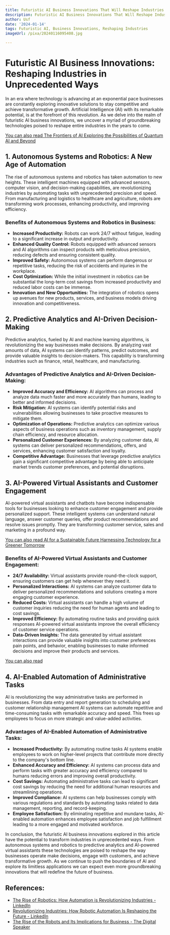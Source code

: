 ```yaml
---
title: Futuristic AI Business Innovations That Will Reshape Industries
description: Futuristic AI Business Innovations That Will Reshape Industries
author: Usf
date: '2024-01-14'
tags: Futuristic AI, Business Innovations, Reshaping Industries
imageUrl: /pixa/20240116095408.jpg

---
```

# Futuristic  AI Business Innovations: Reshaping  Industries  in Unprecedented Ways

In  an era where technology is advancing at  an exponential pace businesses are constantly  exploring innovative solutions to stay competitive  and achieve transformative growth. Artificial Intelligence (AI) with its remarkable potential, is at the  forefront of this revolution. As we delve into the realm of futuristic AI business innovations, we uncover a myriad of  groundbreaking technologies poised to reshape entire industries in the  years to come.

[You  can also read The Frontiers of AI Exploring the Possibilities of Quantum AI and Beyond](The%20Frontiers%20of%20AI%20Exploring%20the%20Possibilities%20of%20Quantum%20AI%20and%20Beyond)


## 1. Autonomous Systems and Robotics: A New Age of Automation

The rise  of autonomous systems and robotics has taken automation to new heights. These intelligent machines equipped  with advanced sensors, computer vision, and decision-making  capabilities,  are revolutionizing industries by automating tasks with unprecedented precision and speed. From manufacturing and logistics to healthcare and agriculture, robots are transforming work processes, enhancing productivity, and  improving efficiency.

### Benefits of Autonomous Systems and Robotics in Business:
- **Increased Productivity:** Robots can work 24/7 without fatigue, leading to a significant increase in output and productivity.
- **Enhanced  Quality Control:** Robots equipped with advanced sensors and AI algorithms can inspect products  with meticulous precision, reducing defects and ensuring consistent quality.
- **Improved Safety:** Autonomous systems can perform dangerous or repetitive tasks, reducing the risk of accidents and injuries in the workplace.
- **Cost Optimization:** While the  initial investment in robotics can be substantial the  long-term cost savings from  increased productivity  and reduced labor costs can be immense.
- **Innovation and New Opportunities:** The  integration of robotics opens up avenues  for  new  products, services, and business models driving innovation and competitiveness.

## 2. Predictive Analytics  and AI-Driven Decision-Making

Predictive analytics, fueled by AI and machine  learning algorithms, is revolutionizing the way businesses make  decisions. By analyzing  vast amounts of data, AI systems can identify patterns, predict outcomes, and provide valuable  insights to decision-makers. This capability is transforming industries such as finance, retail, healthcare, and manufacturing.

###  Advantages  of Predictive Analytics and AI-Driven Decision-Making:
- **Improved Accuracy and Efficiency:** AI  algorithms can process and analyze data much faster and  more accurately than humans, leading to better and  informed decisions.
- **Risk Mitigation:** AI systems can identify potential risks and  vulnerabilities allowing businesses to take proactive measures to mitigate them.
- **Optimization of Operations:** Predictive analytics can optimize various aspects of business operations such  as inventory management, supply chain efficiency, and resource allocation.
- **Personalized Customer Experiences:** By analyzing customer data, AI systems can deliver  personalized recommendations, offers, and services, enhancing customer satisfaction  and loyalty.
- **Competitive Advantage:** Businesses that leverage predictive analytics gain a significant competitive  advantage by being able to anticipate market trends customer preferences, and potential disruptions.

## 3.  AI-Powered Virtual Assistants and Customer Engagement

AI-powered virtual assistants  and chatbots have become indispensable tools for businesses  looking  to enhance customer  engagement and provide personalized support. These intelligent systems can understand  natural language, answer customer queries, offer product recommendations and resolve issues promptly. They are transforming customer  service, sales and marketing in a profound way.

[You can also read AI for a Sustainable Future Harnessing  Technology for a Greener  Tomorrow](AI%20for%20a%20Sustainable%20Future%20Harnessing%20Technology%20for%20a%20Greener%20Tomorrow)


### Benefits of AI-Powered Virtual Assistants and Customer Engagement:
- **24/7 Availability:**  Virtual assistants  provide round-the-clock support, ensuring customers  can get help  whenever they need it.
- **Personalized  Interactions:** AI systems can analyze customer data to deliver personalized recommendations and solutions creating a more engaging customer experience.
- **Reduced Costs:** Virtual assistants can handle a high volume of customer inquiries reducing the need for human  agents and leading to cost savings.
- **Improved  Efficiency:** By automating routine  tasks and providing quick responses AI-powered virtual assistants improve  the overall efficiency of customer service operations.
- **Data-Driven Insights:** The data generated by virtual assistant interactions can provide valuable insights into customer preferences pain points, and behavior, enabling businesses to make  informed decisions  and improve their products and services.

[You can also read ]()


## 4.  AI-Enabled Automation of Administrative Tasks

AI is revolutionizing the  way administrative tasks are performed in businesses.  From data entry and report generation  to scheduling and customer relationship management AI systems can automate repetitive and time-consuming tasks with  remarkable accuracy and speed. This frees up employees to focus on more strategic and  value-added activities.

### Advantages of AI-Enabled Automation  of Administrative Tasks:
- **Increased Productivity:** By  automating routine tasks AI systems enable employees to work on  higher-level  projects that contribute more directly to the company's  bottom  line.
-  **Enhanced Accuracy and Efficiency:** AI  systems can process data and perform tasks  with greater accuracy and efficiency compared to humans reducing errors and improving overall productivity.
- **Cost Savings:** Automating administrative tasks can lead to significant cost savings by reducing  the  need for additional human resources and streamlining operations.
- **Improved Compliance:** AI systems can help businesses  comply with various regulations and standards  by  automating  tasks related to data management, reporting, and record-keeping.
- **Employee Satisfaction:** By eliminating repetitive and mundane tasks,  AI-enabled automation enhances employee satisfaction and job fulfillment leading to a  more engaged and motivated workforce.

In conclusion, the futuristic AI business innovations explored in this article have the potential to transform industries in unprecedented ways. From autonomous systems and robotics to predictive analytics and AI-powered virtual assistants these technologies are poised to reshape the way businesses operate make decisions, engage with customers, and achieve transformative growth. As we  continue to push the boundaries of AI and explore its limitless applications  we can expect even more groundbreaking innovations that will redefine the future  of  business.

## References:
- [The Rise of Robotics: How Automation is Revolutionizing Industries - LinkedIn](https://www.linkedin.com/pulse/rise-robotics-how-automation-revolutionizing-denise-de-gaetano)
- [Revolutionizing Industries: How Robotic Automation Is Reshaping the Future - LinkedIn](https://www.linkedin.com/pulse/revolutionizing-industries-how-robotic)
- [The Rise of the Robots and Its Implications for Business - The Digital Speaker](https://www.thedigitalspeaker.com/rise-robots-implications-business/)
